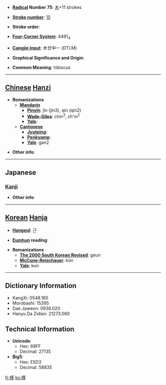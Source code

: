 * '''[[Wiktionary:Chinese radical index| Radical]] Number 75''': [[Wiktionary:Chinese radical index 木|木]]+11 strokes

* '''[[Wiktionary:Chinese total strokes index|Stroke number]]''': [[Wiktionary:Chinese total strokes index 15|15]]

* '''Stroke order''': 

* '''[[Wiktionary:Chinese four corner index|Four-Corner System]]''': 4491<sub>4</sub>

* '''[[Wiktionary:Chinese Cangjie index|Cangjie input]]''': 木廿中一 (DTLM)

* '''Graphical Significance and Origin''': 

* '''Common Meaning''': hibiscus

----

== [[Chinese]] [[Hanzi]] ==

* '''Romanizations'''
** '''[[Mandarin]]'''
*** '''[[Pinyin]]''': jǐn (jin3), qín (qin2)
*** '''[[Wade-Giles]]''': chin<sup>3</sup>, ch'in<sup>2</sup>
*** '''[[Yale]]''': 
** '''[[Cantonese]]'''
*** '''[[Jyutping]]''':
*** '''[[Penkyamp]]''': 
*** '''[[Yale]]''': gan2

* '''Other info''': 

----

==Japanese==
===[[Kanji]]===
{{kanji|on readings=[[きん]] (kin)
|kun readings=[[むくげ]] (mukuge)
}}

* '''Other info''':  

----

== [[Korean]] [[Hanja]] ==

* '''[[Hangeul]]''': 근

* '''[[Eumhun]] reading''': 

* '''Romanizations'''
** '''[[The 2000 South Korean Revised Romanization|The 2000 South Korean Revised]]''': geun
** '''[[McCune-Reischauer]]''': kŭn
** '''[[Yale]]''': kun

----

== Dictionary Information ==

* KangXi: 0548.160
* Morobashi: 15395
* Dae Jaweon: 0936.020
* Hanyu Da Zidian: 21273.060

== Technical Information ==

* '''Unicode''':
** Hex: 69FF
** Decimal: 27135
* '''Big5''':
** Hex: E5D3
** Decimal: 58835

[[fr:槿]]
[[ko:槿]]